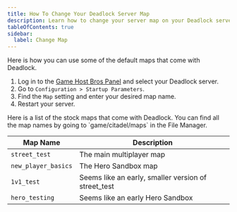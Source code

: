 ```yaml
---
title: How To Change Your Deadlock Server Map
description: Learn how to change your server map on your Deadlock server.
tableOfContents: true
sidebar:
  label: Change Map
---
```


Here is how you can use some of the default maps that come with Deadlock.
<Steps>
1. Log in to the [Game Host Bros Panel](https://panel.gamehostbros.com/) and select your Deadlock server.
2. Go to `Configuration > Startup Parameters`.
3. Find the `Map` setting and enter your desired map name.
4. Restart your server.
</Steps>
Here is a list of the stock maps that come with Deadlock. You can find all the map names by going to `game/citadel/maps` in the File Manager.

| **Map Name**         | **Description**                                  |
|----------------------|--------------------------------------------------|
| `street_test`        | The main multiplayer map                         |
| `new_player_basics`  | The Hero Sandbox map                             |
| `1v1_test`           | Seems like an early, smaller version of street_test |
| `hero_testing`       | Seems like an early Hero Sandbox                 |
